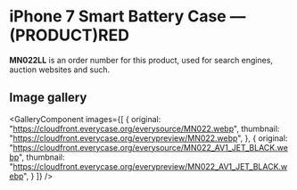 
# iPhone 7 Smart Battery Case — (PRODUCT)RED

<Callout type='info' emoji='👉🏻'>**MN022LL** is an order number for this product, used for search engines, auction websites and such.</Callout>

## Image gallery

<GalleryComponent
    images={[
      {
        original: "https://cloudfront.everycase.org/everysource/MN022.webp",
        thumbnail: "https://cloudfront.everycase.org/everypreview/MN022.webp",
      },
      {
        original: "https://cloudfront.everycase.org/everysource/MN022_AV1_JET_BLACK.webp",
        thumbnail: "https://cloudfront.everycase.org/everypreview/MN022_AV1_JET_BLACK.webp",
      }
    ]}
  />
